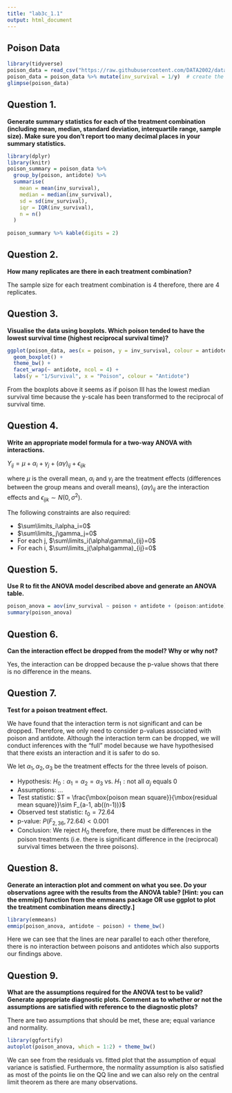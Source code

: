 ```yaml
---
title: "lab3c_1.1"
output: html_document
---
```


## Poison Data
```r
library(tidyverse)
poison_data = read_csv("https://raw.githubusercontent.com/DATA2002/data/master/box_cox_survival.csv")
poison_data = poison_data %>% mutate(inv_survival = 1/y)  # create the reciprocal survival time variable
glimpse(poison_data)
```

## Question 1.
**Generate summary statistics for each of the treatment combination (including mean, median, standard deviation, interquartile range, sample size). Make sure you don’t report too many decimal places in your summary statistics.**

```r
library(dplyr)
library(knitr)
poison_summary = poison_data %>% 
  group_by(poison, antidote) %>% 
  summarise(
    mean = mean(inv_survival),
    median = median(inv_survival),
    sd = sd(inv_survival),
    iqr = IQR(inv_survival),
    n = n()
  )
  
poison_summary %>% kable(digits = 2)
```

## Question 2.
**How many replicates are there in each treatment combination?**

The sample size for each treatment combination is 4 therefore, there are 4 replicates.

## Question 3.
**Visualise the data using boxplots. Which poison tended to have the lowest survival time (highest reciprocal survival time)?**
```r
ggplot(poison_data, aes(x = poison, y = inv_survival, colour = antidote)) + 
  geom_boxplot() + 
  theme_bw() +
  facet_wrap(~ antidote, ncol = 4) + 
  labs(y = "1/Survival", x = "Poison", colour = "Antidote")
```
From the boxplots above it seems as if poison III has the lowest median survival time because the y-scale has been transformed to the reciprocal of survival time.

## Question 4.
**Write an appropriate model formula for a two-way ANOVA with interactions.**

$Y_{ij}=\mu + \alpha_i + \gamma_j + (\alpha\gamma)_{ij} + \epsilon_{ijk}$

where $\mu$ is the overall mean, $\alpha_i \mbox{ and } \gamma_j$ are the treatment effects (differences between the group means and overall means), $(\alpha\gamma)_{ij}$ are the interaction effects and $\epsilon_{ijk} \sim N(0, \sigma^2)$. 

The following constraints are also required:

- $\sum\limits_i\alpha_i=0$
- $\sum\limits_j\gamma_j=0$
- For each j, $\sum\limits_i(\alpha\gamma)_{ij}=0$
- For each i, $\sum\limits_j(\alpha\gamma)_{ij}=0$

## Question 5.
**Use R to fit the ANOVA model described above and generate an ANOVA table.**

```r
poison_anova = aov(inv_survival ~ poison + antidote + (poison:antidote), data = poison_data)
summary(poison_anova)
```
## Question 6.
**Can the interaction effect be dropped from the model? Why or why not?**

Yes, the interaction can be dropped because the p-value shows that there is no difference in the means.

## Question 7.
**Test for a poison treatment effect.**

We have found that the interaction term is not significant and can be dropped. Therefore, we only need to consider p-values associated with poison and antidote. Although the interaction term can be dropped, we will conduct inferences with the "full" model because we have hypothesised that there exists an interaction and it is safer to do so.

We let $\alpha_1, \alpha_2, \alpha_3$ be the treatment effects for the three levels of poison. 

- Hypothesis: $H_0: \alpha_1=\alpha_2=\alpha_3 \mbox{ vs. } H_1: \mbox{not all } \alpha_j \mbox{ equals 0}$ 
- Assumptions: ...
- Test statistic: $T = \frac{\mbox{poison mean square}}{\mbox{residual mean square}}\sim F_{a-1, ab((n-1))}$
- Observed test statistic: $t_0=72.64$
- p-value: $P(F_{2,36},72.64)<0.001$
- Conclusion: We reject $H_0$ therefore, there must be differences in the poison treatments (i.e. there is significant difference in the (reciprocal) survival times between the three poisons). 

## Question 8.
**Generate an interaction plot and comment on what you see. Do your observations agree with the results from the ANOVA table? [Hint: you can the emmip() function from the emmeans package OR use ggplot to plot the treatment combination means directly.]**

```r
library(emmeans)
emmip(poison_anova, antidote ~ poison) + theme_bw()
```

Here we can see that the lines are near parallel to each other therefore, there is no interaction between poisons and antidotes which also supports our findings above. 

## Question 9.

**What are the assumptions required for the ANOVA test to be valid? Generate appropriate diagnostic plots. Comment as to whether or not the assumptions are satisfied with reference to the diagnostic plots?**

There are two assumptions that should be met, these are; equal variance and normality.

```r
library(ggfortify)
autoplot(poison_anova, which = 1:2) + theme_bw()
```

We can see from the residuals vs. fitted plot that the assumption of equal variance is satisfied. Furthermore, the normality assumption is also satisfied as most of the points lie on the QQ line and we can also rely on the central limit theorem as there are many observations.